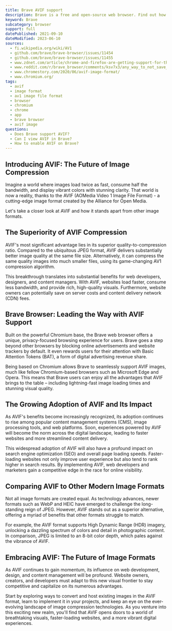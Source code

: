 ```yaml
---
title: Brave AVIF support
description: Brave is a free and open-source web browser. Find out how to support and view AVIF images.
keyword: Brave
subcategory: browser
support: full
datePublished: 2021-09-10
dateModified: 2023-06-10
sources:
  - fi.wikipedia.org/wiki/AV1
  - github.com/brave/brave-browser/issues/11454
  - github.com/brave/brave-browser/issues/11455
  - www.zdnet.com/article/chrome-and-firefox-are-getting-support-for-the-new-avif-image-format/
  - www.reddit.com/r/brave_browser/comments/ksv7x3/any_way_to_not_save_as_webp/
  - www.chromestory.com/2020/06/avif-image-format/
  - www.chromium.org/
tags:
  - avif
  - image format
  - av1 image file format
  - browser
  - chromium
  - chrome
  - app
  - brave browser
  - avif image
questions:
  - Does Brave support AVIF?
  - Can I view AVIF in Brave?
  - How to enable AVIF on Brave?
---
```


## Introducing AVIF: The Future of Image Compression

Imagine a world where images load twice as fast, consume half the bandwidth, and display vibrant colors with stunning clarity. That world is now a reality, thanks to the AVIF (AOMedia Video 1 Image File Format) - a cutting-edge image format created by the Alliance for Open Media.

Let's take a closer look at AVIF and how it stands apart from other image formats.

## The Superiority of AVIF Compression

AVIF's most significant advantage lies in its superior quality-to-compression ratio. Compared to the ubiquitous JPEG format, AVIF delivers substantially better image quality at the same file size. Alternatively, it can compress the same quality images into much smaller files, using its game-changing AV1 compression algorithm.

This breakthrough translates into substantial benefits for web developers, designers, and content managers. With AVIF, websites load faster, consume less bandwidth, and provide rich, high-quality visuals. Furthermore, website owners can potentially save on server costs and content delivery network (CDN) fees.

## Brave Browser: Leading the Way with AVIF Support

Built on the powerful Chromium base, the Brave web browser offers a unique, privacy-focused browsing experience for users. Brave goes a step beyond other browsers by blocking online advertisements and website trackers by default. It even rewards users for their attention with Basic Attention Tokens (BAT), a form of digital advertising revenue share.

Being based on Chromium allows Brave to seamlessly support AVIF images, much like fellow Chromium-based browsers such as Microsoft Edge and Opera. This means that Brave users can enjoy all the advantages that AVIF brings to the table – including lightning-fast image loading times and stunning visual quality.

## The Growing Adoption of AVIF and Its Impact

As AVIF's benefits become increasingly recognized, its adoption continues to rise among popular content management systems (CMS), image processing tools, and web platforms. Soon, experiences powered by AVIF will become the norm across the digital landscape, leading to faster websites and more streamlined content delivery.

This widespread adoption of AVIF will also have a profound impact on search engine optimization (SEO) and overall page loading speeds. Faster-loading websites not only improve user experience but also tend to rank higher in search results. By implementing AVIF, web developers and marketers gain a competitive edge in the race for online visibility.

## Comparing AVIF to Other Modern Image Formats

Not all image formats are created equal. As technology advances, newer formats such as WebP and HEIC have emerged to challenge the long-standing reign of JPEG. However, AVIF stands out as a superior alternative, offering a myriad of benefits that other formats struggle to match.

For example, the AVIF format supports High Dynamic Range (HDR) imagery, unlocking a dazzling spectrum of colors and detail in photographic content. In comparison, JPEG is limited to an 8-bit color depth, which pales against the vibrance of AVIF.

## Embracing AVIF: The Future of Image Formats

As AVIF continues to gain momentum, its influence on web development, design, and content management will be profound. Website owners, creators, and developers must adapt to this new visual frontier to stay competitive and capitalize on its numerous advantages.

Start by exploring ways to convert and host existing images in the AVIF format, learn to implement it in your projects, and keep an eye on the ever-evolving landscape of image compression technologies. As you venture into this exciting new realm, you'll find that AVIF opens doors to a world of breathtaking visuals, faster-loading websites, and a more vibrant digital experiences.

